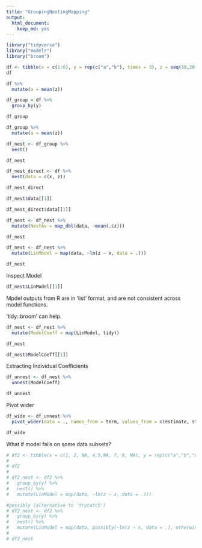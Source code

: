 ```yaml
---
title: "GroupingNestingMapping"
output:
  html_document: 
    keep_md: yes
---
```


```r
library("tidyverse")
library("modelr")
library("broom")
```

```r
df <- tibble(x = c(1:6), y = rep(c("a","b"), times = 3), z = seq(10,20, by = 2))
df
```

```r
df %>%
  mutate(a = mean(z))
```

```r
df_group = df %>%
  group_by(y)

df_group
```


```r
df_group %>%
  mutate(a = mean(z))
```

```r
df_nest <- df_group %>%
  nest()

df_nest

df_nest_direct <- df %>%
  nest(data = c(x, z))

df_nest_direct
```

```r
df_nest$data[[1]]

df_nest_direct$data[[1]]
```

```r
df_nest <- df_nest %>%
  mutate(NestAv = map_dbl(data, ~mean(.$z)))

df_nest
```


```r
df_nest <- df_nest %>%
  mutate(LinModel = map(data, ~lm(z ~ x, data = .)))

df_nest 
```
Inspect Model
```r
df_nest$LinModel[[1]]
```

Mpdel outputs from R are in 'list' format, and are not consistent across model functions.

'tidy::broom' can help.

```r
df_nest <- df_nest %>%
  mutate(ModelCoeff = map(LinModel, tidy))

df_nest

df_nest$ModelCoeff[[1]]
```
Extracting Individual Coefficients
```r
df_unnest <- df_nest %>% 
  unnest(ModelCoeff)

df_unnest
```

Pivot wider
```r
df_wide <- df_unnest %>%
  pivot_wider(data = ., names_from = term, values_from = c(estimate, std.error, statistic, p.value ))

df_wide
```



What if model fails on some data subsets?
```r
# df2 <- tibble(x = c(1, 2, NA, 4,5,NA, 7, 8, NA), y = rep(c("a","b","c"), times = 3), z = c(10, 12, NA, 16, 18, NA, 22, 24, NA))
# 
# df2
# 
# df2_nest <- df2 %>%
#   group_by(y) %>%
#   nest() %>%
#   mutate(LinModel = map(data, ~lm(z ~ x, data = .)))

#possibly (alternative to 'trycatch')
# df2_nest <- df2 %>%
#   group_by(y) %>%
#   nest() %>%
#   mutate(LinModel = map(data, possibly(~lm(z ~ x, data = .), otherwise = NULL)))
# 
# df2_nest
```